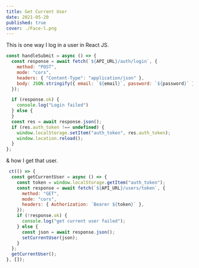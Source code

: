 ```yaml
---
title: Get Current User
date: 2021-05-20
published: true
cover: ./Face-l.png
---
```


This is one way I log in a user in React JS.

```jsx
const handleSubmit = async () => {
  const response = await fetch(`${API_URL}/auth/login`, {
    method: "POST",
    mode: "cors",
    headers: { "Content-Type": "application/json" },
    body: JSON.stringify({ email: `${email}`, password: `${password}` }),
  });

  if (response.ok) {
    console.log("Login failed")
  } else {
  }
  const res = await response.json();
  if (res.auth_token !== undefined) {
    window.localStorage.setItem("auth_token", res.auth_token);
    window.location.reload();
  }
};
```

& how I get that user.

```jsx
 ct(() => {
  const getCurrentUser = async () => {
    const token = window.localStorage.getItem("auth_token");
    const response = await fetch(`${API_URL}/users/token`, {
      method: "GET",
      mode: "cors",
      headers: { Authorization: `Bearer ${token}` },
    });
    if (!response.ok) {
      console.log("get current user failed");
    } else {
      const json = await response.json();
      setCurrentUser(json);
    }
  };
  getCurrentUser();
}, []);
```

